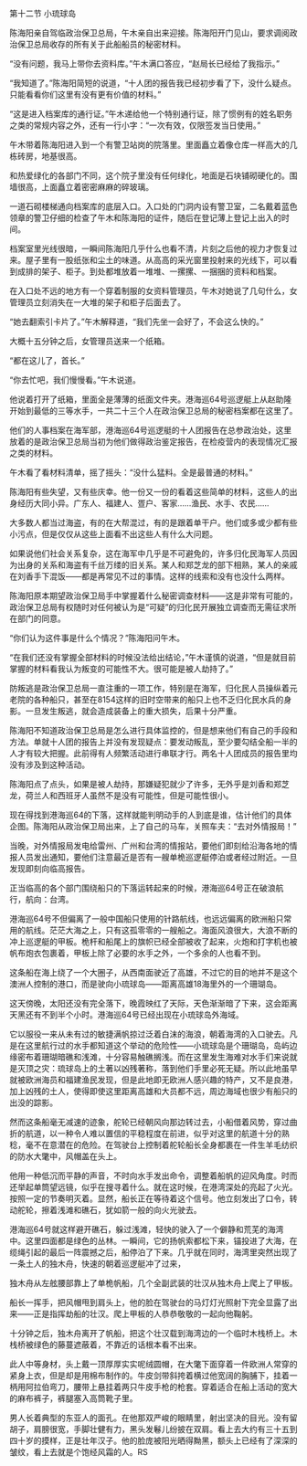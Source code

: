 

第十二节 小琉球岛

陈海阳亲自驾临政治保卫总局，午木亲自出来迎接。陈海阳开门见山，要求调阅政治保卫总局收存的所有关于此船船员的秘密材料。

“没有问题，我马上带你去资料库。”午木满口答应，“赵局长已经给了我指示。”

“我知道了。”陈海阳简短的说道，“十人团的报告我已经初步看了下，没什么疑点。只能看看你们这里有没有更有价值的材料。”

“这是进入档案库的通行证。”午木递给他一个特别通行证，除了惯例有的姓名职务之类的常规内容之外，还有一行小字：“一次有效，仅限签发当日使用。”

午木带着陈海阳进入到一个有警卫站岗的院落里。里面矗立着像仓库一样高大的几栋砖房，地基很高。

和热爱绿化的各部门不同，这个院子里没有任何绿化，地面是石块铺砌硬化的。围墙很高，上面矗立着密密麻麻的碎玻璃。

一道石砌楼梯通向档案库的底层入口。入口处的门洞内设有警卫室，二名戴着蓝色领章的警卫仔细的检查了午木和陈海阳的证件，随后在登记薄上登记上出入的时间。

档案室里光线很暗，一瞬间陈海阳几乎什么也看不清，片刻之后他的视力才恢复过来。屋子里有一股纸张和尘土的味道。从高高的采光窗里投射来的光线下，可以看到成排的架子、柜子。到处都堆放着一堆堆、一摞摞、一捆捆的资料和档案。

在入口处不远的地方有一个穿着制服的女资料管理员，午木对她说了几句什么，女管理员立刻消失在一大堆的架子和柜子后面去了。

“她去翻索引卡片了。”午木解释道，“我们先坐一会好了，不会这么快的。”

大概十五分钟之后，女管理员送来一个纸箱。

“都在这儿了，首长。”

“你去忙吧，我们慢慢看。”午木说道。

他说着打开了纸箱，里面全是薄薄的纸面文件夹。港海巡64号巡逻艇上从赵助隆开始到最低的三等水手，一共二十三个人在政治保卫总局的秘密档案都在这里了。

他们的人事档案在海军部，港海巡64号巡逻艇的十人团报告在总参政治处，这里放着的是政治保卫总局当初为他们做得政治鉴定报告，在检疫营内的表现情况汇报之类的材料。

午木看了看材料清单，摇了摇头：“没什么猛料。全是最普通的材料。”

陈海阳有些失望，又有些庆幸。他一份又一份的看着这些简单的材料，这些人的出身经历大同小异。广东人、福建人、疍户、客家……渔民、水手、农民……

大多数人都当过海盗，有的在大帮混过，有的是跟着单干户。他们或多或少都有些小污点，但是仅仅从这些上面看不出这些人有什么大问题。

如果说他们社会关系复杂，这在海军中几乎是不可避免的，许多归化民海军人员因为出身的关系和海盗有千丝万缕的旧关系。某人和郑芝龙的部下相熟，某人的亲戚在刘香手下混饭――都是再常见不过的事情。这样的线索和没有也没什么两样。

陈海阳原本期望政治保卫局手中掌握着什么秘密调查材料――这是非常有可能的，政治保卫总局有权随时对任何被认为是“可疑”的归化民开展独立调查而无需征求所在部门的同意。

“你们认为这件事是什么个情况？”陈海阳问午木。

“在我们还没有掌握全部材料的时候没法给出结论，”午木谨慎的说道，“但是就目前掌握的材料看我认为叛变的可能性不大。很可能是被人劫持了。”

防叛逃是政治保卫总局一直注重的一项工作，特别是在海军，归化民人员操纵着元老院的各种船只，甚至在8154这样的旧时空带来的船只上也不乏归化民水兵的身影。一旦发生叛逃，就会造成装备上的重大损失，后果十分严重。

陈海阳不知道政治保卫总局是怎么进行具体监控的，但是想来他们有自己的手段和方法。单就十人团的报告上并没有发现疑点：要发动叛乱，至少要勾结全船一半的人才有较大把握。此前得有人频繁活动进行串联才行。两名十人团成员的报告里均没有涉及到这种活动。

陈海阳点了点头，如果是被人劫持，那嫌疑犯就少了许多，无外乎是刘香和郑芝龙，荷兰人和西班牙人虽然不是没有可能性，但是可能性很小。

现在得找到港海巡64的下落，这样就能判明动手的人到底是谁，估计他们的具体企图。陈海阳从政治保卫局出来，上了自己的马车，关照车夫：“去对外情报局！”

当晚，对外情报局发电给雷州、广州和台湾的情报站，要他们即刻给沿海各地的情报人员发出通知，要他们注意最近是否有一艘单桅巡逻艇停泊或者经过附近。一旦发现即刻向临高报告。

正当临高的各个部门围绕船只的下落运转起来的时候，港海巡64号正在破浪航行，航向：台湾。

港海巡64号不但偏离了一般中国船只使用的针路航线，也远远偏离的欧洲船只常用的航线。茫茫大海之上，只有这孤零零的一艘船之。海面风浪很大，大浪不断的冲上巡逻艇的甲板。桅杆和船尾上的旗帜已经全部被收了起来，火炮和打字机也被帆布炮衣包裹着，甲板上除了必要的水手之外，一个多余的人也看不到。

这条船在海上绕了一个大圈子，从西南面驶近了高雄，不过它的目的地并不是这个澳洲人控制的港口，而是驶向小琉球岛――距离高雄18海里外的一个珊瑚岛。

这天傍晚，太阳还没有完全落下，晚霞映红了天际，天色渐渐暗了下来，这会距离天黑还有不到半个小时。港海巡64号已经出现在小琉球岛外海域。

它以服役一来从未有过的敏捷满帆掠过泛着白沫的海浪，朝着海湾的入口驶去。凡是在这里航行过的水手都知道这个举动的危险性――小琉球岛是个珊瑚岛，岛屿边缘密布着珊瑚暗礁和浅滩，十分容易触礁搁浅。而在这里发生海难对水手们来说就是灭顶之灾：琉球岛上的土著以凶残著称，落到他们手里必死无疑。所以此地虽早就被欧洲海员和福建渔民发现，但是此地即无欧洲人感兴趣的特产，又不是良港，加上凶残的土人，使得即使这里距离高雄和大员都不远，周边海域也很少有船只的出没的踪影。

然而这条船毫无减速的迹象，舵轮已经朝风向那边转过去，小船借着风势，穿过曲折的航道，以一种令人难以置信的平稳程度在前进，似乎对这里的航道十分的熟稔，毫不在意潜在的危险。在驾驶台上控制着舵轮船长全身都裹在一件生羊毛纺织的防水大氅中，风帽盖在头上。

他用一种低沉而平静的声音，不时向水手发出命令，调整着船帆的迎风角度。时而还举起单筒望远镜，似乎在搜寻着什么。就在这时候，在港湾深处的亮起了火光。按照一定的节奏明灭着。显然，船长正在等待着这个信号。他立刻发出了口令，转动舵轮，擦着浅滩和礁石，犹如箭一般的向火光驶去。

港海巡64号就这样避开礁石，躲过浅滩，轻快的驶入了一个僻静和荒芜的海湾中。这里四面都是绿色的丛林。一瞬间，它的扬帆索都松下来，锚投进了大海，在缆绳引起的最后一阵震撼之后，船停泊了下来。几乎就在同时，海湾里突然出现了一条土人的独木舟，快速的朝着巡逻艇冲了过来，

独木舟从左舷腰部靠上了单桅帆船，几个全副武装的壮汉从独木舟上爬上了甲板。

船长一挥手，把风帽甩到肩头上，他的脸在驾驶台的马灯灯光照射下完全显露了出来――正是指挥劫船的壮汉。爬上甲板的人恭恭敬敬的一起向他鞠躬。

十分钟之后，独木舟离开了帆船，把这个壮汉载到海湾边的一个临时木栈桥上。木栈桥被绿色的藤蔓遮蔽着，不靠近的话根本看不出来。

此人中等身材，头上戴一顶厚厚实实呢绒圆帽，在大氅下面穿着一件欧洲人常穿的紧身上衣，但是却是用棉布制作的。牛皮剑带斜挎着横过他宽阔的胸脯下，挂着一柄用阿拉伯弯刀，腰带上悬挂着两只牛皮手枪的枪套。穿着适合在船上活动的宽大的麻布裤子，裤腿塞入高筒靴子里。

男人长着典型的东亚人的面孔。在他那双严峻的眼睛里，射出坚决的目光。没有留胡子，肩膀很宽，手脚壮健有力，黑头发鬈儿纷披在双肩。看上去大约有三十五到四十岁的摸样，正是壮年汉子。他的脸庞被阳光晒得黝黑，额头上已经有了深深的皱纹，看上去就是个饱经风霜的人。RS

